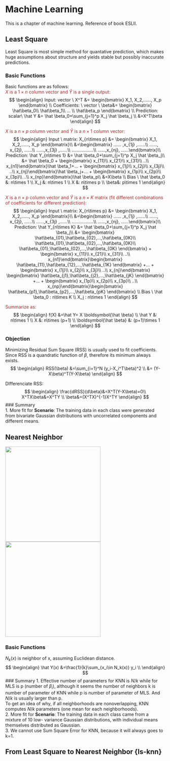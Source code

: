 # Machine Learning  
This is a chapter of machine learning. Reference of book ESLII.  

## Least Square  
Least Square is most simple method for quantative prediction, which makes huge assumptions about structure and yields stable but possibly inaccurate predictions.  
  
### Basic Functions  
Basic functions are as follows:  
<span style="color:brown">$X$ is a $1\times n$ column vector and $\hat Y$ is a single output: </span>  
$$
\begin{align}
Input: vector \ X^T &= \begin{bmatrix} X_1, X_2,......, X_p \end{bmatrix}  \\
Coefficients: \ vector \ \beta&= \begin{bmatrix} \hat\beta_0\\ \hat\beta_1\\ ... \\ \hat\beta_p \end{bmatrix} \\
Prediction: scalar\ \hat Y &= \hat \beta_0+\sum_{j=1}^p X_j \hat \beta_j \\
&=X^T\beta
\end{align}
$$

<span style="color:brown">$X$ is a $n\times p$ column vector and $\hat Y$ is a $n\times 1$ column vector: </span>   
$$
\begin{align}
Input \ matrix: X_{n\times p} &= \begin{bmatrix}
X_1, X_2,......, X_p \end{bmatrix}\\
&=\begin{bmatrix}
...... ,x_{1j} ,......\\
......, x_{2j}, ......\\
......,x_{3j} ,......\\
.................\\
......,x_{nj}, ......\end{bmatrix}\\
Prediction: \hat Y_{n\times 1} &= \hat \beta_0+\sum_{j=1}^p X_j \hat \beta_j\\
&= \hat \beta_0 + \begin{bmatrix}
x_{11}\\
x_{21}\\
x_{31}\\
..\\
x_{n1}\end{bmatrix}\hat \beta_1+... + \begin{bmatrix}
x_{1j}\\
x_{2j}\\
x_{3j}\\
..\\
x_{nj}\end{bmatrix}\hat \beta_j+... + \begin{bmatrix}
x_{1p}\\
x_{2p}\\
x_{3p}\\
..\\
x_{np}\end{bmatrix}\hat \beta_p\\
&=X\beta \\
Bias \ \hat \beta_0 &: n\times 1 \\
X_j &: n\times 1 \\
X &: n\times p \\
\beta&: p\times 1
\end{align}
$$ 
    
<span style="color:brown">$X$ is a $n\times p$ column vector and $\hat Y$ is a $n\times K$ matrix (fit different combinations of coefficients for different prediction): </span>  
$$
\begin{align}
Input \ matrix: X_{n\times p} &= \begin{bmatrix}
X_1, X_2,......, X_p \end{bmatrix}\\
&=\begin{bmatrix}
...... ,x_{1j} ,......\\
......, x_{2j}, ......\\
......,x_{3j} ,......\\
.................\\
......,x_{nj}, ......\end{bmatrix}\\
Prediction: \hat Y_{n\times K} &= \hat \beta_0+\sum_{j=1}^p X_j \hat \beta_j\\
&=  \begin{bmatrix} \hat\beta_{01},\hat\beta_{02},...,\hat\beta_{0K}\\ \hat\beta_{01},\hat\beta_{02},...,\hat\beta_{0K}\\ \hat\beta_{01},\hat\beta_{02},...,\hat\beta_{0K}  \end{bmatrix} + \begin{bmatrix}
x_{11}\\
x_{21}\\
x_{31}\\
..\\
x_{n1}\end{bmatrix}\begin{bmatrix} \hat\beta_{11},\hat\beta_{12},...,\hat\beta_{1K} \end{bmatrix}    +... + \begin{bmatrix}
x_{1j}\\
x_{2j}\\
x_{3j}\\
..\\
x_{nj}\end{bmatrix} \begin{bmatrix} \hat\beta_{j1},\hat\beta_{j2},...,\hat\beta_{jK} \end{bmatrix}   +... + \begin{bmatrix}
x_{1p}\\
x_{2p}\\
x_{3p}\\
..\\
x_{np}\end{bmatrix}\begin{bmatrix} \hat\beta_{p1},\hat\beta_{p2},...,\hat\beta_{pK} \end{bmatrix} \\
Bias \ \hat \beta_0 : n\times K \\
X_j : n\times 1
\end{align}
$$
    
<span style="color:brown">Summarize as: </span>  
$$
\begin{align}
f(X) &=\hat Y= X \boldsymbol{\hat \beta}  \\
\hat Y &: n\times 1 \\
X &: n\times (p+1) \\
\boldsymbol{\hat \beta} &: (p+1)\times 1
\end{align}
$$
   
### Objection  
Minimizing Residual Sum Square (RSS) is usually used to fit coefficients. Since RSS is a quandratic function of $\beta$, therefore its minimum always exists.  
$$
\begin{align}
RSS(\beta) &=\sum_{i=1}^N (y_i-X_i^T\beta)^2 \\
&= (Y-X\beta)^T(Y-X\beta)
\end{align}
$$
  
DIfferenciate RSS:  
$$
\begin{align}
\frac{dRSS}{d\beta}&=X^T(Y-X\beta)=0\\
X^TX\beta&=X^TY \\
\beta&=(X^TX)^{-1}X^TY
\end{align}
$$
### Summary  
1. More fit for **Scenario**: The training data in each class were generated from bivariate Gaussian distributions with uncorrelated components and different means.

## Nearest Neighbor {#nearest-neighbor}  
<p float="left">
  <img src="imgs/15_knn.png" width="300" />
  <img src="imgs/1_knn.png" width="300" /> 
</p>
### Basic Functions  
$N_k(x)$ is neighbor of x, assuming Euclidean distance.  
$$
\begin{align}
\hat Y(x) &=\frac{1}{k}\sum_{x_i\in N_k(x)} y_i \\
\end{align}
$$
### Summary
1. Effective number of parameters for KNN is $N/k$ while for MLS is p (number of $\beta_i$), although it seems the number of neighbors k is number of parameter of KNN while p is number of parameter of MLS. And $N/k$ is usually larger than p.  
To get an idea of why, if all neighborhoods are nonoverlapping, KNN computes $N/k$ parameters (one mean for each neighborhoods).  
2. More fit for **Scenario**: The training data in each class came from a mixture of 10 low- variance Gaussian distributions, with individual means themselves distributed as Gaussian.  
3. We cannot use Sum Square Error for KNN, because it will always goes to k=1.  

## From Least Square to Nearest Neighbor {ls-knn}  

